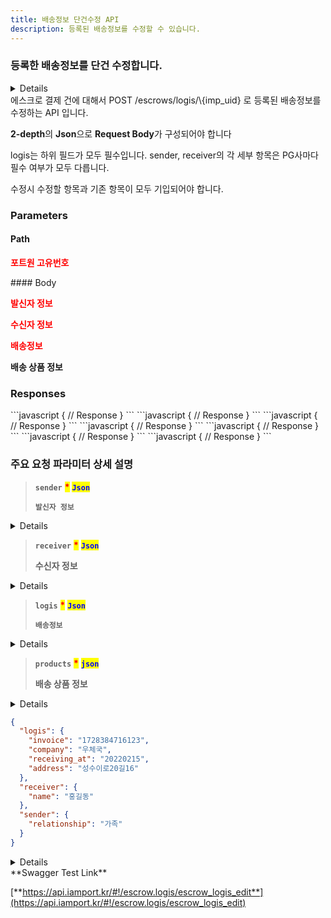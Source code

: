 ```yaml
---
title: 배송정보 단건수정 API
description: 등록된 배송정보를 수정할 수 있습니다.
---
```



### 등록한 배송정보를 단건 수정합니다.

<Details>
<p slot="summary"><strong>지원되는 PG사 확인하기</strong></p>

- KG이니시스
- 키움페이(구 다우, 페이조아)
- KSNET
- 스마트로-신모듈
- 웰컴페이먼츠

</Details>

<Swagger method="put" path="/escrows/logis/{imp_uid}" baseUrl="https://api.iamport.kr" summary="배송정보 단건 수정">
<SwaggerDescription>
에스크로 결제 건에 대해서 POST /escrows/logis/\{imp_uid} 로 등록된 배송정보를 수정하는 API 입니다.

**2-depth**의 **Json**으로 **Request Body**가 구성되어야 합니다

logis는 하위 필드가 모두 필수입니다. sender, receiver의 각 세부 항목은 PG사마다 필수 여부가 모두 다릅니다.

수정시 수정할 항목과 기존 항목이 모두 기입되어야 합니다.

</SwaggerDescription>

### Parameters

#### Path

<SwaggerParameter name="imp_uid" type="String" required="true">
<mark style="color:red;">

**포트원 고유번호**

</mark>

</SwaggerParameter>
#### Body

<SwaggerParameter name="sender" type="json" required="true">
<mark style="color:red;">

**발신자 정보**

</mark>

</SwaggerParameter>
<SwaggerParameter name="receiver" type="json" required="true">
<mark style="color:red;">

**수신자 정보**

</mark>

</SwaggerParameter>
<SwaggerParameter name="logis" type="json" required="true">
<mark style="color:red;">

**배송정보**

</mark>

</SwaggerParameter>
<SwaggerParameter name="products" type="Json" required="false">

**배송 상품 정보**

</SwaggerParameter>

### Responses

<SwaggerResponse status="200: OK" description="성공">
```javascript
{
    // Response
}
```

</SwaggerResponse>

<SwaggerResponse status="400: Bad Request" description="필수 파라미터가 누락되거나 (PG사별로 필수 여부가 다를 수 있음), 지원하는 않는 PG사인 경우">
```javascript
{
    // Response
}
```

</SwaggerResponse>

<SwaggerResponse status="401: Unauthorized" description="인증 Token이 전달되지 않았거나 유효하지 않은 경우">
```javascript
{
    // Response
}
```

</SwaggerResponse>

<SwaggerResponse status="404: Not Found" description="배송정보를 수정할 거래건이 존재하지 않음">
```javascript
{
    // Response
}
```

</SwaggerResponse>

<SwaggerResponse status="405: Method Not Allowed" description="POST요청이 아닌 경우">
```javascript
{
    // Response
}
```

</SwaggerResponse>

<SwaggerResponse status="409: Conflict" description="해당거래건은 배송정보를 수정할 수 없는 경우">
```javascript
{
    // Response
}
```

</SwaggerResponse>

<SwaggerResponse status="500: Internal Server Error" description="배송정보 수정 도중 오류 발생">
```javascript
{
    // Response
}
```

</SwaggerResponse>

</Swagger>

### **주요 요청 파라미터 상세 설명**

> **`sender`** <mark style="color:red;">**\***</mark> <mark style="color:blue;">**`Json`**</mark>
>
> **`발신자 정보`**

<Details>
<p slot="summary">EscrowLogisSenderAnnotation</p>

**`name (`** <mark style="color:green;">**`string`**</mark>**`, optional)`**

**보내는분 성함(필수 : KG이니시스, 웰컴페이먼츠)**

**`tel (`** <mark style="color:green;">**`string`**</mark>**`, optional)`**

**보내는분 전화번호(필수 : KG이니시스, 웰컴페이먼츠)**

**`addr (`** <mark style="color:green;">**`string`**</mark>**`, optional)`**

**보내는분 주소(필수 : KG이니시스)**

**`postcode (`** <mark style="color:green;">**`string`**</mark>**`, optional)`**

**보내는분 우편번호(필수 : KG이니시스, 웰컴페이먼츠)**

**`relationship (`** <mark style="color:green;">**`string`**</mark>**`, optional)`**

**보내는분과의 관계(필수 : 키움페이(구 다우, 페이조아), 예: 본인)**

**`formed_address (`** <mark style="color:green;">**`Json`**</mark>**`, optional)`**

**보내는분 주소 (필수 : 스마트로-신모듈, 웰컴페이먼츠 // 스마트로-신모듈, 웰컴페이먼츠의 경우 기존 파라미터인 addr 가 아닌 해당 파라미터를 이용한 주소 설정이 필요합니다. )**

**`address_line_1 (`** <mark style="color:green;">**`string`**</mark>**`, optional)`**

**지번주소 또는 도로명주소**

**`address_line_2 (`** <mark style="color:green;">**`string`**</mark>**`, optional)`**

**상세주소**

</Details>

> **`receiver`** <mark style="color:red;">**\***</mark> <mark style="color:blue;">**`Json`**</mark>
>
> **수신자 정보**

<Details>
<p slot="summary">EscrowLogisReceiverAnnotation</p>

**`name (`** <mark style="color:green;">**`string`**</mark>**`, optional)`**

**받는 분 성함(필수 : KG이니시스, 웰컴페이먼츠)**

**`tel (`** <mark style="color:green;">**`string`**</mark>**`, optional)`**

**받는 분 전화번호(필수 : KG이니시스, 웰컴페이먼츠)**

**`addr (`** <mark style="color:green;">**`string`**</mark>**`, optional)`**

**받는 분 주소(필수 : KG이니시스)**

**`postcode (`** <mark style="color:green;">**`string`**</mark>**`, optional)`**

**받는 분 우편번호(필수 : KG이니시스, 웰컴페이먼츠)**

**`formed_address (`** <mark style="color:green;">**`Json`**</mark>**`, optional)`**

**받는 분 주소 (필수 : 스마트로-신모듈, 웰컴페이먼츠 // 스마트로-신모듈, 웰컴페이먼츠의 경우 기존 파라미터인 addr 가 아닌 해당 파라미터를 이용한 주소 설정이 필요합니다. )**

**`address_line_1 (`** <mark style="color:green;">**`string`**</mark>**`, optional)`**

**지번주소 또는 도로명주소**

**`address_line_2 (`** <mark style="color:green;">**`string`**</mark>**`, optional)`**

**상세주소**

</Details>

> **`logis`** <mark style="color:red;">**\***</mark> <mark style="color:blue;">**`Json`**</mark>
>
> **`배송정보`**

<Details>
<p slot="summary">EscrowLogisInfoAnnotation</p>

**`company (`** <mark style="color:green;">**`string`**</mark>**`)`**

**택배사코드(필수 : 스마트로-신모듈)**

**`invoice (`** <mark style="color:green;">**`string`**</mark>**`)`**

**송장번호(필수 : 스마트로-신모듈)**

**`sent_at (`** <mark style="color:purple;">**`integer`**</mark>**`)`**

**발송일시 (UNIX TIMESTAMP) (필수 : 스마트로-신모듈)**

**`receiving_at (`** <mark style="color:green;">**`string`**</mark>**`, optional)`**

**수령일시(필수: 키움페이(구 다우, 페이조아) / 예: YYYYMMDD)**

**`address (`** <mark style="color:green;">**`string`**</mark>**`, optional)`**

**발송주소(필수: 키움페이(구 다우, 페이조아))**

</Details>

> **`products`** <mark style="color:red;">**\***</mark> <mark style="color:blue;">**`json`**</mark>
>
> **배송 상품 정보**

<Details>
<p slot="summary">EscrowLogisProductsAnnotation</p>

**`id (`** <mark style="color:green;">**`string`**</mark>**`, required)`**

**상품 고유 아이디(필수 : 웰컴페이먼츠)**

**`name (`** <mark style="color:green;">**`string`**</mark>**`, required)`**

**상품 이름(필수 : 웰컴페이먼츠)**

**`code (`** <mark style="color:green;">**`string`**</mark>**`, optional)`**

**상품 코드**

**`amount (`** <mark style="color:green;">**`integer`**</mark>**`, required)`**

**상품 단위 가격(필수 : 웰컴페이먼츠)**

**`currency (`** <mark style="color:green;">**`string`**</mark>**`, optional)`**

**상품의 결제통화 구분코드 (기본값은 KRW입니다)**

**`quantity (`** <mark style="color:green;">**`integer`**</mark>**`, optional)`**

**상품의 수량 (기본값은 1입니다)**

**`tag (`** <mark style="color:green;">**`string`**</mark>**`, optional)`**

**상품의 카테고리**

```json title="JSON" showLineNumbers
{
  "id": "string",
  "name": "string",
  "code": "string",
  "amount": "double",
  "currency": "currency",
  "quantity": "integer",
  "tag" : "string"
}
```

</Details>

```json title="요청 Body Sample"
{
  "logis": {
    "invoice": "1728384716123",
    "company": "우체국",
    "receiving_at": "20220215",
    "address": "성수이로20길16"
  },
  "receiver": {
    "name": "홍길동"
  },
  "sender": {
    "relationship": "가족"
  }
}
```

<Details>
<p slot="summary">Response Model Schema</p>

```json
{
  "code": 0,
  "message": "string",
  "response": {
    "company": "string",
    "invoice": "string",
    "sent_at": 0,
    "applied_at": 0
  }
}
```

</Details>

<Hint style="success">
**Swagger Test Link**

[**https://api.iamport.kr/#!/escrow.logis/escrow_logis_edit**](https://api.iamport.kr/#!/escrow.logis/escrow_logis_edit)

</Hint>
